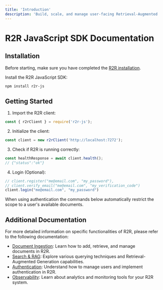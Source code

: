 ```yaml
---
title: 'Introduction'
description: 'Build, scale, and manage user-facing Retrieval-Augmented Generation applications.'
---
```


# R2R JavaScript SDK Documentation

## Installation

Before starting, make sure you have completed the [R2R installation](/documentation/installation).

Install the R2R JavaScript SDK:

```bash
npm install r2r-js
```

## Getting Started

1. Import the R2R client:

```javascript
const { r2rClient } = require('r2r-js');
```

2. Initialize the client:

```javascript
const client = new r2rClient('http://localhost:7272');
```

3. Check if R2R is running correctly:

```javascript
const healthResponse = await client.health();
// {"status":"ok"}
```

4. Login (Optional):
```javascript
// client.register("me@email.com", "my_password"),
// client.verify_email("me@email.com", "my_verification_code")
client.login("me@email.com", "my_password")
```
When using authentication the commands below automatically restrict the scope to a user's available documents.

## Additional Documentation

For more detailed information on specific functionalities of R2R, please refer to the following documentation:

- [Document Ingestion](/documentation/python-sdk/ingestion): Learn how to add, retrieve, and manage documents in R2R.
- [Search & RAG](/documentation/python-sdk/retrieval): Explore various querying techniques and Retrieval-Augmented Generation capabilities.
- [Authentication](/documentation/python-sdk/auth): Understand how to manage users and implement authentication in R2R.
- [Observability](/documentation/python-sdk/observability): Learn about analytics and monitoring tools for your R2R system.
